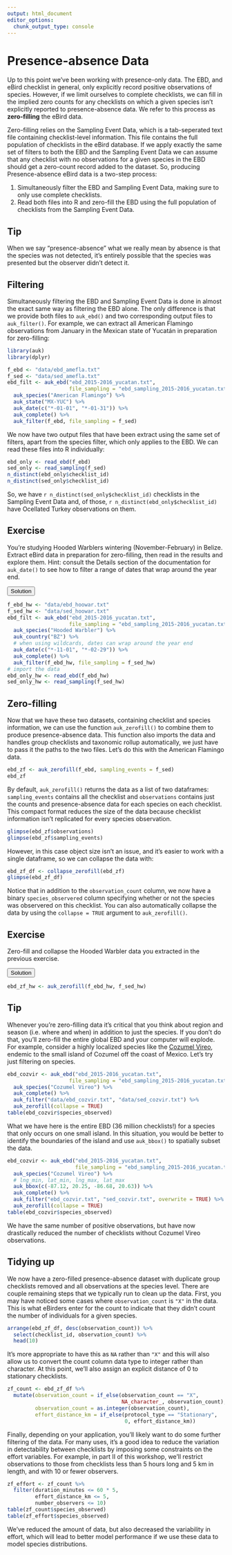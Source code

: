 ```yaml
---
output: html_document
editor_options: 
  chunk_output_type: console
---
```


# Presence-absence Data {#presabs}

Up to this point we've been working with presence-only data. The EBD, and eBird checklist in general, only explicitly record positive observations of species. However, if we limit ourselves to complete checklists, we can fill in the implied zero counts for any checklists on which a given species isn't explicitly reported to presence-absence data. We refer to this process as **zero-filling** the eBird data.

Zero-filling relies on the Sampling Event Data, which is a tab-seperated text file containing checklist-level information. This file contains the full population of checklists in the eBird database. If we apply exactly the same set of filters to both the EBD and the Sampling Event Data we can assume that any checklist with no observations for a given species in the EBD should get a zero-count record added to the dataset. So, producing Presence-absence eBird data is a two-step process:

1. Simultaneously filter the EBD and Sampling Event Data, making sure to only use complete checklists.
2. Read both files into R and zero-fill the EBD using the full population of checklists from the Sampling Event Data.

<div class="tip">
  <h2>Tip</h2>
  When we say "presence-absence" what we really mean by absence is that the species was not detected, it's entirely possible that the species was presented but the observer didn't detect it.
</div>

## Filtering {#presabs-filter}

Simultaneously filtering the EBD and Sampling Event Data is done in almost the exact same way as filtering the EBD alone. The only difference is that we provide both files to `auk_ebd()` and two corresponding output files to `auk_filter()`. For example, we can extract all American Flamingo observations from January in the Mexican state of Yucatán in preparation for zero-filling:

```r
library(auk)
library(dplyr)

f_ebd <- "data/ebd_amefla.txt"
f_sed <- "data/sed_amefla.txt"
ebd_filt <- auk_ebd("ebd_2015-2016_yucatan.txt", 
                    file_sampling = "ebd_sampling_2015-2016_yucatan.txt") %>% 
  auk_species("American Flamingo") %>% 
  auk_state("MX-YUC") %>% 
  auk_date(c("*-01-01", "*-01-31")) %>% 
  auk_complete() %>% 
  auk_filter(f_ebd, file_sampling = f_sed)
```

We now have two output files that have been extract using the same set of filters, apart from the species filter, which only applies to the EBD. We can read these files into R individually:

```r
ebd_only <- read_ebd(f_ebd)
sed_only <- read_sampling(f_sed)
n_distinct(ebd_only$checklist_id)
n_distinct(sed_only$checklist_id)
```

So, we have `r n_distinct(sed_only$checklist_id)` checklists in the Sampling Event Data and, of those, `r n_distinct(ebd_only$checklist_id)` have Ocellated Turkey observations on them.

<div class="exercise">
  <h2>Exercise</h2>
  You're studying Hooded Warblers wintering (November-February) in Belize. Extract eBird data in preparation for zero-filling, then read in the results and explore them. Hint: consult the Details section of the documentation for `auk_date()` to see how to filter a range of dates that wrap around the year end.
  
  <button class="solution">Solution</button>
<div class="solution-content">

```r
f_ebd_hw <- "data/ebd_hoowar.txt"
f_sed_hw <- "data/sed_hoowar.txt"
ebd_filt <- auk_ebd("ebd_2015-2016_yucatan.txt", 
                    file_sampling = "ebd_sampling_2015-2016_yucatan.txt") %>% 
  auk_species("Hooded Warbler") %>% 
  auk_country("BZ") %>% 
  # when using wildcards, dates can wrap around the year end
  auk_date(c("*-11-01", "*-02-29")) %>% 
  auk_complete() %>% 
  auk_filter(f_ebd_hw, file_sampling = f_sed_hw)
# import the data
ebd_only_hw <- read_ebd(f_ebd_hw)
sed_only_hw <- read_sampling(f_sed_hw)
```

</div>
</div>

## Zero-filling {#presabs-zerofill}

Now that we have these two datasets, containing checklist and species information, we can use the function `auk_zerofill()` to combine them to produce presence-absence data. This function also imports the data and handles group checklists and taxonomic rollup automatically, we just have to pass it the paths to the two files. Let's do this with the American Flamingo data.

```r
ebd_zf <- auk_zerofill(f_ebd, sampling_events = f_sed)
ebd_zf
```

By default, `auk_zerofill()` returns the data as a list of two dataframes: `sampling_events` contains all the checklist and `observations` contains just the counts and presence-absence data for each species on each checklist. This compact format reduces the size of the data because checklist information isn't replicated for every species observation.

```r
glimpse(ebd_zf$observations)
glimpse(ebd_zf$sampling_events)
```

However, in this case object size isn't an issue, and it's easier to work with a single dataframe, so we can collapse the data with:

```r
ebd_zf_df <- collapse_zerofill(ebd_zf)
glimpse(ebd_zf_df)
```

Notice that in addition to the `observation_count` column, we now have a binary `species_observered` column specifying whether or not the species was observered on this checklist. You can also automatically collapse the data by using the `collapse = TRUE` argument to `auk_zerofill()`.

<div class="exercise">
  <h2>Exercise</h2>
  Zero-fill and collapse the Hooded Warbler data you extracted in the previous exercise.
  
  <button class="solution">Solution</button>
<div class="solution-content">

```r
ebd_zf_hw <- auk_zerofill(f_ebd_hw, f_sed_hw)
```

</div>
</div>

<div class="tip">
  <h2>Tip</h2>
  Whenever you're zero-filling data it's critical that you think about region and season (i.e. where and when) in addition to just the species. If you don't do that, you'll zero-fill the entire global EBD and your computer will explode. For example, consider a highly localized species like the [Cozumel Vireo](https://ebird.org/species/cozvir1), endemic to the small island of Cozumel off the coast of Mexico. Let's try just filtering on species.
  
```r
ebd_cozvir <- auk_ebd("ebd_2015-2016_yucatan.txt", 
                    file_sampling = "ebd_sampling_2015-2016_yucatan.txt") %>% 
  auk_species("Cozumel Vireo") %>% 
  auk_complete() %>% 
  auk_filter("data/ebd_cozvir.txt", "data/sed_cozvir.txt") %>% 
  auk_zerofill(collapse = TRUE)
table(ebd_cozvir$species_observed)
```

What we have here is the entire EBD (36 million checklists!) for a species that only occurs on one small island. In this situation, you would be better to identify the boundaries of the island and use `auk_bbox()` to spatially subset the data.

```r
ebd_cozvir <- auk_ebd("ebd_2015-2016_yucatan.txt", 
                      file_sampling = "ebd_sampling_2015-2016_yucatan.txt") %>% 
  auk_species("Cozumel Vireo") %>% 
  # lng_min, lat_min, lng_max, lat_max
  auk_bbox(c(-87.12, 20.25, -86.68, 20.63)) %>% 
  auk_complete() %>% 
  auk_filter("ebd_cozvir.txt", "sed_cozvir.txt", overwrite = TRUE) %>% 
  auk_zerofill(collapse = TRUE)
table(ebd_cozvir$species_observed)
```

We have the same number of positive observations, but have now drastically reduced the number of checklists without Cozumel Vireo observations.

</div>

## Tidying up {#presabs-tidy}

We now have a zero-filled presence-absence dataset with duplicate group checklists removed and all observations at the species level. There are couple remaining steps that we typically run to clean up the data. First, you may have noticed some cases where `observation_count` is `"X"` in the data. This is what eBirders enter for the count to indicate that they didn't count the number of individuals for a given species. 

```r
arrange(ebd_zf_df, desc(observation_count)) %>% 
  select(checklist_id, observation_count) %>% 
  head(10)
```

It's more appropriate to have this as `NA` rather than `"X"` and this will also allow us to convert the count column data type to integer rather than character. At this point, we'll also assign an explicit distance of 0 to stationary checklists.

```r
zf_count <- ebd_zf_df %>% 
  mutate(observation_count = if_else(observation_count == "X", 
                                     NA_character_, observation_count),
         observation_count = as.integer(observation_count),
         effort_distance_km = if_else(protocol_type == "Stationary", 
                                      0, effort_distance_km))
```

Finally, depending on your application, you'll likely want to do some further filtering of the data. For many uses, it's a good idea to reduce the variation in detectability between checklists by imposing some constraints on the effort variables. For example, in part II of this workshop, we'll restrict observations to those from checklists less than 5 hours long and 5 km in length, and with 10 or fewer observers.

```r
zf_effort <- zf_count %>% 
  filter(duration_minutes <= 60 * 5,
         effort_distance_km <= 5,
         number_observers <= 10)
table(zf_count$species_observed)
table(zf_effort$species_observed)
```

We've reduced the amount of data, but also decreased the variability in effort, which will lead to better model performance if we use these data to model species distributions.